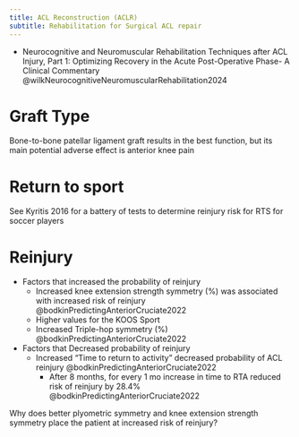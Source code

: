 ```yaml
---
title: ACL Reconstruction (ACLR)
subtitle: Rehabilitation for Surgical ACL repair
---
```


:::{.callout title="To read"}

- Neurocognitive and Neuromuscular Rehabilitation Techniques after ACL Injury, Part 1: Optimizing Recovery in the Acute Post-Operative Phase- A Clinical Commentary @wilkNeurocognitiveNeuromuscularRehabilitation2024

:::

# Graft Type

:::{.callout-note title="Notes from class"}
Bone-to-bone patellar ligament graft results in the best function, but its main potential adverse effect is anterior knee pain
:::



# Return to sport

See Kyritis 2016 for a battery of tests to determine reinjury risk for RTS for soccer players

# Reinjury

- Factors that increased the probability of reinjury
    - Increased knee extension strength symmetry (%) was associated with increased risk of reinjury @bodkinPredictingAnteriorCruciate2022
    - Higher values for the KOOS Sport
    - Increased Triple-hop symmetry (%) @bodkinPredictingAnteriorCruciate2022

- Factors that Decreased probability of reinjury
    - Increased "Time to return to activity" decreased probability of ACL reinjury @bodkinPredictingAnteriorCruciate2022
        - After 8 months, for every 1 mo increase in time to RTA reduced risk of reinjury by 28.4% @bodkinPredictingAnteriorCruciate2022 


Why does better plyometric symmetry and knee extension strength symmetry place the patient at increased risk of reinjury?

